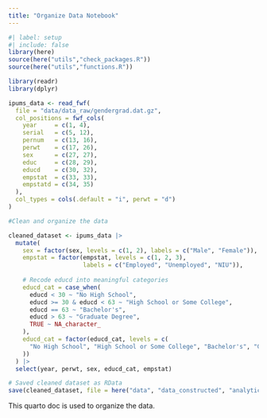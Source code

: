 ```yaml
---
title: "Organize Data Notebook"
---
```


```r
#| label: setup
#| include: false
library(here)
source(here("utils","check_packages.R"))
source(here("utils","functions.R"))


```


```r

library(readr)
library(dplyr)

ipums_data <- read_fwf(
  file = "data/data_raw/gendergrad.dat.gz",
  col_positions = fwf_cols(
    year     = c(1, 4),
    serial   = c(5, 12),
    pernum   = c(13, 16),
    perwt    = c(17, 26),
    sex      = c(27, 27),
    educ     = c(28, 29),
    educd    = c(30, 32),
    empstat  = c(33, 33),
    empstatd = c(34, 35)
  ),
  col_types = cols(.default = "i", perwt = "d")
)

#Clean and organize the data

cleaned_dataset <- ipums_data |>
  mutate(
    sex = factor(sex, levels = c(1, 2), labels = c("Male", "Female")),
    empstat = factor(empstat, levels = c(1, 2, 3),
                     labels = c("Employed", "Unemployed", "NIU")),
    
    # Recode educd into meaningful categories
    educd_cat = case_when(
      educd < 30 ~ "No High School",
      educd >= 30 & educd < 63 ~ "High School or Some College",
      educd == 63 ~ "Bachelor's",
      educd > 63 ~ "Graduate Degree",
      TRUE ~ NA_character_
    ),
    educd_cat = factor(educd_cat, levels = c(
      "No High School", "High School or Some College", "Bachelor's", "Graduate Degree"
    ))
  ) |>
  select(year, perwt, sex, educd_cat, empstat)

# Saved cleaned dataset as RData
save(cleaned_dataset, file = here("data", "data_constructed", "analytical_data.RData"))

```

This quarto doc is used to organize the data.